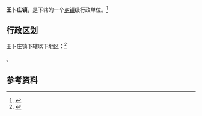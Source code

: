 {{中国乡级行政区|12/01/15/103/000}}

'''王卜庄镇'''，是{{PRC admin/fullname|12/01/15/103/000|3}}下辖的一个[[乡镇|乡镇]]级行政单位。<ref>{{PRC admin/ref sgc|{{PRC admin/parent|12/01/15/103/000}}}}</ref>

== 行政区划 ==

王卜庄镇下辖以下地区：<ref>{{PRC admin/ref sgc|12/01/15/103/000}}</ref>

{{PRC admin/children|12/01/15/103/000}}。

== 参考资料 ==

{{reflist}}

{{行政区划小作品}}
{{PRC admin/navcat|12/01/15/103/000}}
